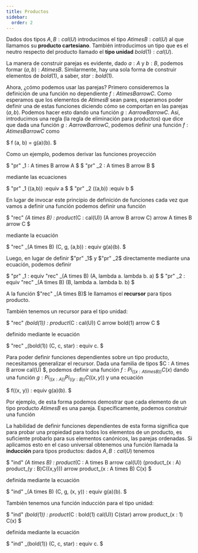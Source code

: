 ```yaml
---
title: Productos 
sidebar: 
  order: 2
---
```


Dados dos tipos $A, B: cal(U)$ introducimos el tipo $A times B : cal(U)$ al que llamamos su 
**producto cartesiano**. También introducimos un tipo que es el neutro respecto del producto 
llamado el **tipo unidad** $bold(1): cal(U)$. 

La manera de construir parejas es evidente, dado $a : A$ y $b : B$, podemos formar 
$(a, b) : A times B$. Similarmente, hay una sola forma de construir elementos de $bold(1)$,
a saber, $star : bold(1)$. 

Ahora, ¿cómo podemos usar las parejas? Primero consideremos la definición de una función 
no dependiente $f : A times B arrow C$. Como esperamos que los elementos de $A times B$ 
sean pares, esperamos poder definir una de estas funciones diciendo cómo se comportan en 
las parejas $(a, b)$. Podemos hacer esto dando una función $g : A arrow B arrow C$. Así,
introducimos una regla (la regla de eliminación para productos) que dice que 
dada una función $g : A arrow B arrow C$, podemos definir una función 
$f : A times B arrow C$ como 

$ f (a, b) = g(a)(b). $

Como un ejemplo, podemos derivar las funciones proyección 

$ "pr" _1 : A times B arrow A $
$ "pr" _2 : A times B arrow B $

mediante las ecuaciones 

$ "pr" _1 ((a,b)) :equiv a $
$ "pr" _2 ((a,b)) :equiv b $

En lugar de invocar este principio de definición de funciones cada vez que vamos a definir 
una función podemos definir una función 

$ "rec" _(A times B) : product_(C : cal(U)) (A arrow B arrow C) arrow A times B arrow C $

mediante la ecuación 

$ "rec" _(A times B) (C, g, (a,b)) : equiv g(a)(b). $

Luego, en lugar de definir $"pr" _1$ y $"pr" _2$ directamente mediante una ecuación, 
podemos definir 

$ "pr" _1 : equiv "rec" _(A times B) (A, lambda a. lambda b. a) $
$ "pr" _2 : equiv "rec" _(A times B) (B, lambda a. lambda b. b) $

A la función $"rec" _(A times B)$ le llamamos el **recursor** para tipos producto.

También tenemos un recursor para el tipo unidad: 

$ "rec" _(bold(1)) : product_(C : cal(U)) C arrow bold(1) arrow C $

definido mediante le ecuación 

$ "rec" _(bold(1)) (C, c, star) : equiv c. $

Para poder definir funciones dependientes sobre un tipo producto, necesitamos generalizar 
el recursor. Dada una familia de tipos $C : A times B arrow cal(U) $, podemos definir una 
función $f : Pi_((x : A times B)) C(x)$ dando una función 
$g : Pi_((x : A)) Pi_((y : B)) C((x, y))$ y una ecuación 

$ f((x, y)) : equiv g(a)(b). $

Por ejemplo, de esta forma podemos demostrar que cada elemento de un tipo producto 
$A times B$ es una pareja. Específicamente, podemos construir una función 

La habilidad de definir funciones dependientes de esta forma significa que para probar una 
propiedad para todos los elementos de un producto, es suficiente probarlo para sus
elementos canónicos, las parejas ordenadas. Si aplicamos esto en el caso universal 
obtenemos una función llamada la **inducción** para tipos productos: dados $A, B : cal(U)$
tenemos 

$ "ind" _(A times B) : product_(C : A times B arrow cal(U)) (product_(x : A) product_(y : B)C((x,y))) 
arrow product_(x : A times B) C(x) $

definida mediante la ecuación 

$ "ind" _(A times B) (C, g, (x, y)) : equiv g(a)(b). $

También tenemos una función inducción para el tipo unidad:

$ "ind" _(bold(1)) : product_(C : bold(1) cal(U)) C(star) arrow product_(x : 1) C(x) $

definida mediante la ecuación 

$ "ind" _(bold(1)) (C, c, star) : equiv c. $













